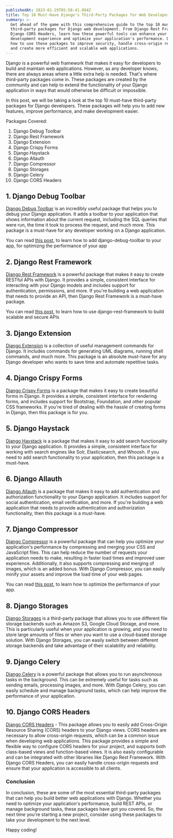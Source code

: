 ```yaml
---
publishedAt: 2023-01-29T05:58:41.894Z
title: Top 10 Must-Have Django's Third-Party Packages for Web Developers
summary: >-
  Get ahead of the game with this comprehensive guide to the top 10 must-have
  third-party packages for Django web development. From Django Rest Framework to
  Django CORS Headers, learn how these powerful tools can enhance your web
  development experience and optimize your application's performance. Discover
  how to use these packages to improve security, handle cross-origin requests,
  and create more efficient and scalable web applications.
---
```

Django is a powerful web framework that makes it easy for developers to build and maintain web applications. However, as any developer knows, there are always areas where a little extra help is needed. That's where third-party packages come in. These packages are created by the community and can help to extend the functionality of your Django application in ways that would otherwise be difficult or impossible.

In this post, we will be taking a look at the top 10 must-have third-party packages for Django developers. These packages will help you to add new features, improve performance, and make development easier.

Packages Covered:

1. Django Debug Toolbar
2. Django Rest Framework
3. Django Extension
4. Django Crispy Forms
5. Django Haystack
6. Django Allauth
7. Django Compressor
8. Django Storages
9. Django Celery
10. Django CORS Headers

## 1. Django Debug Toolbar

[Django Debug Toolbar](https://django-debug-toolbar.readthedocs.io/en/latest/) is an incredibly useful package that helps you to debug your Django application. It adds a toolbar to your application that shows information about the current request, including the SQL queries that were run, the time it took to process the request, and much more. This package is a must-have for any developer working on a Django application.

You can read [this post](https://simplifiedweb.netlify.app/unlock-full-potential-django-app-performance-optimization-techniques), to learn how to add django-debug-toolbar to your app, for optimizng the performance of your app

## 2. Django Rest Framework

[Django Rest Framework](https://www.django-rest-framework.org/) is a powerful package that makes it easy to create RESTful APIs with Django. It provides a simple, consistent interface for interacting with your Django models and includes support for authentication, permissions, and more. If you're building a web application that needs to provide an API, then Django Rest Framework is a must-have package.

You can read [this post](https://simplifiedweb.netlify.app/build-scalable-and-secure-apis-with-django-rest-framework), to learn how to use django-rest-framework to build scalable and secure APIs

## 3. Django Extension

[Django Extension](https://django-extensions.readthedocs.io/en/latest/) is a collection of useful management commands for Django. It includes commands for generating UML diagrams, running shell commands, and much more. This package is an absolute must-have for any Django developer who wants to save time and automate repetitive tasks.

## 4. Django Crispy Forms

[Django Crispy Forms](https://django-crispy-forms.readthedocs.io/en/latest/) is a package that makes it easy to create beautiful forms in Django. It provides a simple, consistent interface for rendering forms, and includes support for Bootstrap, Foundation, and other popular CSS frameworks. If you're tired of dealing with the hassle of creating forms in Django, then this package is for you.

## 5. Django Haystack

[Django Haystack](https://django-haystack.readthedocs.io/en/latest/) is a package that makes it easy to add search functionality to your Django application. It provides a simple, consistent interface for working with search engines like Solr, Elasticsearch, and Whoosh. If you need to add search functionality to your application, then this package is a must-have.

## 6. Django Allauth

[Django Allauth](https://www.intenct.nl/projects/django-allauth/) is a package that makes it easy to add authentication and authorization functionality to your Django application. It includes support for social authentication, email verification, and more. If you're building a web application that needs to provide authentication and authorization functionality, then this package is a must-have.

## 7. Django Compressor

[Django Compressor](https://django-compressor.readthedocs.io/en/latest/) is a powerful package that can help you optimize your application's performance by compressing and merging your CSS and JavaScript files. This can help reduce the number of requests your application needs to make, resulting in faster load times and improved user experience. Additionally, it also supports compressing and merging of images, which is an added bonus. With Django Compressor, you can easily minify your assets and improve the load time of your web pages.

You can read [this post](https://simplifiedweb.netlify.app/unlock-full-potential-django-app-performance-optimization-techniques), to learn how to optimize the performance of your app.

## 8. Django Storages

[Django Storages](https://django-storages.readthedocs.io/en/1.1.8/index.html) is a third-party package that allows you to use different file storage backends such as Amazon S3, Google Cloud Storage, and more. This is particularly useful when your application is growing, and you need to store large amounts of files or when you want to use a cloud-based storage solution. With Django Storages, you can easily switch between different storage backends and take advantage of their scalability and reliability.

## 9. Django Celery

[Django Celery](https://pypi.org/project/django-celery/) is a powerful package that allows you to run asynchronous tasks in the background. This can be extremely useful for tasks such as sending emails, processing images, and more. With Django Celery, you can easily schedule and manage background tasks, which can help improve the performance of your application.

## 10. Django CORS Headers

[Django CORS Headers](https://pypi.org/project/django-cors-headers/) - This package allows you to easily add Cross-Origin Resource Sharing (CORS) headers to your Django views. CORS headers are necessary to allow cross-origin requests, which can be a common issue when developing web applications. This package provides a simple and flexible way to configure CORS headers for your project, and supports both class-based views and function-based views. It is also easily configurable and can be integrated with other libraries like Django Rest Framework. With Django CORS Headers, you can easily handle cross-origin requests and ensure that your application is accessible to all clients.

### Conclusion

In conclusion, these are some of the most essential third-party packages that can help you build better web applications with Django. Whether you need to optimize your application's performance, build REST APIs, or manage background tasks, these packages have got you covered. So, the next time you're starting a new project, consider using these packages to take your development to the next level.

Happy coding!
